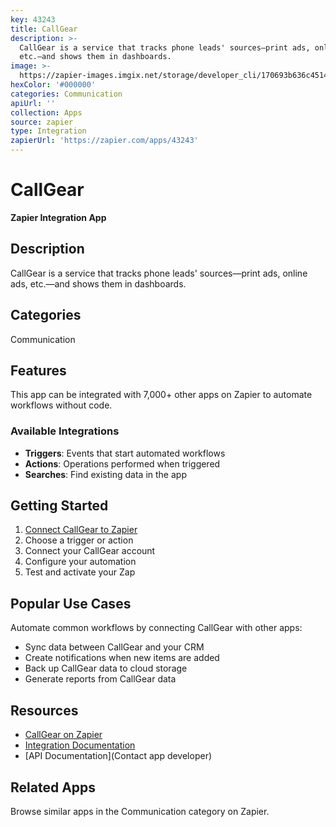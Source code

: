```yaml
---
key: 43243
title: CallGear
description: >-
  CallGear is a service that tracks phone leads' sources—print ads, online ads,
  etc.—and shows them in dashboards.
image: >-
  https://zapier-images.imgix.net/storage/developer_cli/170693b636c4514b2eb49ad6899a2cb4_2.png?auto=format%2Ccompress&ixlib=python-3.0.0&q=50
hexColor: '#000000'
categories: Communication
apiUrl: ''
collection: Apps
source: zapier
type: Integration
zapierUrl: 'https://zapier.com/apps/43243'
---
```

# CallGear

**Zapier Integration App**

## Description

CallGear is a service that tracks phone leads' sources—print ads, online ads, etc.—and shows them in dashboards.

## Categories

Communication

## Features

This app can be integrated with 7,000+ other apps on Zapier to automate workflows without code.

### Available Integrations

- **Triggers**: Events that start automated workflows
- **Actions**: Operations performed when triggered
- **Searches**: Find existing data in the app

## Getting Started

1. [Connect CallGear to Zapier](https://zapier.com/apps/43243)
2. Choose a trigger or action
3. Connect your CallGear account
4. Configure your automation
5. Test and activate your Zap

## Popular Use Cases

Automate common workflows by connecting CallGear with other apps:

- Sync data between CallGear and your CRM
- Create notifications when new items are added
- Back up CallGear data to cloud storage
- Generate reports from CallGear data

## Resources

- [CallGear on Zapier](https://zapier.com/apps/43243)
- [Integration Documentation](https://zapier.com/apps/43243/integrations)
- [API Documentation](Contact app developer)

## Related Apps

Browse similar apps in the Communication category on Zapier.

